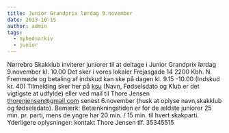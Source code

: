 ```yaml
---
title: Junior Grandprix lørdag 9.november
date: 2013-10-15
author: admin
tags:
  - nyhedsarkiv
  - junior
---
```


Nørrebro Skakklub inviterer juniorer til at deltage i Junior Grandprix lørdag 9.november kl. 10.00 Det sker i vores lokaler Frejasgade 14 2200 Kbh. N. Fremmøde og betaling af indskud kan ske på dagen kl. 9.15 -10.00 (Indskud kr. 40) Tilmelding sker her på [ksu](http://ksu.dk/kalender/dotnet/viskalender.aspx?id=1271) (Navn, Fødselsdato og Klub er det vigtigste at udfylde) eller ved mail til Thore Jensen thorenjensen@gmail.com senest 6.november (husk at oplyse navn,skakklub og fødselsdato). Bemærk: Betænkningstiden er for de ældste juniorer 25 min. pr. parti, mens de yngre har 20 min. / 15 min. til hvert skakparti. Yderligere oplysninger: kontakt Thore Jensen tlf. 35345515
